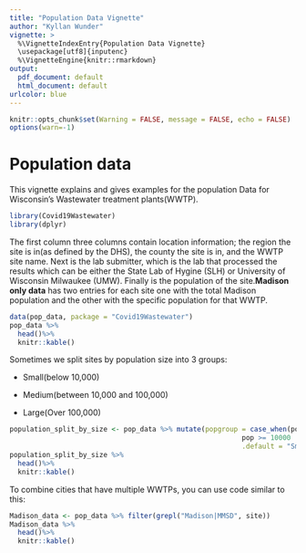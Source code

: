 ```yaml
---
title: "Population Data Vignette"
author: "Kyllan Wunder"
vignette: >
  %\VignetteIndexEntry{Population Data Vignette}
  \usepackage[utf8]{inputenc}
  %\VignetteEngine{knitr::rmarkdown}
output:
  pdf_document: default
  html_document: default
urlcolor: blue
---
```


```r
knitr::opts_chunk$set(Warning = FALSE, message = FALSE, echo = FALSE)
options(warn=-1)
```

# Population data

This vignette explains and gives examples for the population Data for Wisconsin's Wastewater treatment plants(WWTP). 

```r
library(Covid19Wastewater)
library(dplyr)
```

The first column three columns contain location information; the region the site is in(as defined by the DHS), the county the site is in, and the WWTP site name. Next is the lab submitter, which is the lab that processed the results which can be either the State Lab of Hygine (SLH) or University of Wisconsin Milwaukee (UMW). Finally is the population of the site.**Madison only data** has two entries for each site one with the total Madison population and the other with the specific population for that WWTP.

```r
data(pop_data, package = "Covid19Wastewater")
pop_data %>% 
  head()%>%
  knitr::kable()
```

Sometimes we split sites by population size into 3 groups: 

- Small(below 10,000)

- Medium(between 10,000 and 100,000)

- Large(Over 100,000)
```r
population_split_by_size <- pop_data %>% mutate(popgroup = case_when(pop >= 100000 ~ "Large",
                                                         pop >= 10000  ~ "Medium",
                                                         .default = "Small"))
population_split_by_size %>%
  head()%>%
  knitr::kable()
```

To combine cities that have multiple WWTPs, you can use code similar to this:
```r
Madison_data <- pop_data %>% filter(grepl("Madison|MMSD", site))
Madison_data %>%
  head()%>%
  knitr::kable()
```
